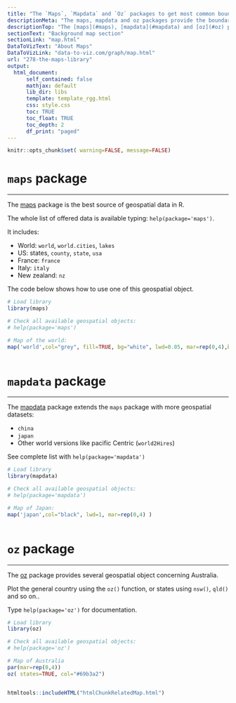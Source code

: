```yaml
---
title: "The `Maps`, `Mapdata` and `Oz` packages to get most common boundaries"
descriptionMeta: "The maps, mapdata and oz packages provide the boundaries of the most common world regions like the US, Europe, New Zealand and more. This post describes how to use them to avoid struggling finding input data."
descriptionTop: "The [maps](#maps), [mapdata](#mapdata) and [oz](#oz) packages provide the boundaries of the most common world regions like the US, Europe, New Zealand and more. This post describes how to use them to avoid struggling finding input data."
sectionText: "Background map section"
sectionLink: "map.html"
DataToVizText: "About Maps"
DataToVizLink: "data-to-viz.com/graph/map.html"
url: "278-the-maps-library"
output:
  html_document:
      self_contained: false    
      mathjax: default
      lib_dir: libs
      template: template_rgg.html
      css: style.css
      toc: TRUE
      toc_float: TRUE
      toc_depth: 2
      df_print: "paged"
---
```



```r
knitr::opts_chunk$set( warning=FALSE, message=FALSE)
```

<div class="container">




# `maps` package {#maps}
***

<div class = "row">

<div class = "col-md-6  col-sm-12 align-self-center">

The [maps](https://cran.r-project.org/web/packages/maps/maps.pdf) package is the best source of geospatial data in R. 

The whole list of offered data is available typing: `help(package='maps')`.

It includes: 

- World: `world`, `world.cities`, `lakes`
- US: states, `county`, `state`, `usa` 
- France: `france`
- Italy: `italy`
- New zealand: `nz` 

The code below shows how to use one of this geospatial object.
</div>


<div class = "col-md-6  col-sm-12">

```r
# Load library
library(maps)

# Check all available geospatial objects:
# help(package='maps')

# Map of the world:
map('world',col="grey", fill=TRUE, bg="white", lwd=0.05, mar=rep(0,4),border=0, ylim=c(-80,80) )
```
</div>
</div>



```r
```











# `mapdata` package {#mapdata}
***

<div class = "row">

<div class = "col-md-6  col-sm-12 align-self-center">

The [mapdata](https://cran.r-project.org/web/packages/mapdata/mapdata.pdf) package extends the `maps` package with more geospatial datasets:

- `china`
- `japan`
- Other world versions like pacific Centric (`world2Hires`)

See complete list with `help(package='mapdata')`

</div>


<div class = "col-md-6  col-sm-12">

```r
# Load library
library(mapdata)

# Check all available geospatial objects:
# help(package='mapdata')

# Map of Japan:
map('japan',col="black", lwd=1, mar=rep(0,4) )
```
</div>
</div>



```r
```









# `oz` package {#oz}
***

<div class = "row">

<div class = "col-md-6  col-sm-12 align-self-center">

The [oz](https://github.com/cran/oz) package provides several geospatial object concerning Australia. 

Plot the general country using the `oz()` function, or states using `nsw()`, `qld()` and so on..

Type `help(package='oz')` for documentation.

</div>


<div class = "col-md-6  col-sm-12">

```r
# Load library
library(oz)

# Check all available geospatial objects:
# help(package='oz')

# Map of Australia
par(mar=rep(0,4))
oz( states=TRUE, col="#69b3a2")
```
</div>
</div>



```r
```






<!-- Close container -->
</div>




```r
htmltools::includeHTML("htmlChunkRelatedMap.html")
```
